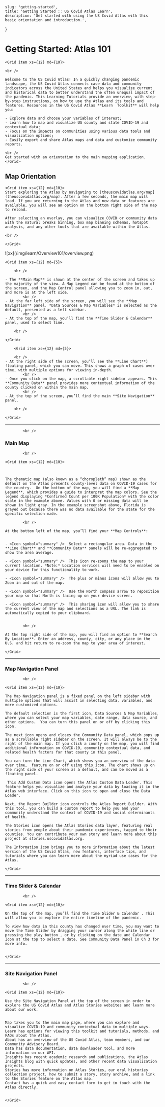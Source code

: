 
    slug: 'getting-started',
    title: 'Getting Started :: US Covid Atlas Learn',
    description: 'Get started with using the US Covid Atlas with this basic orientation and introduction.',
}

# Getting Started: Atlas 101

<Grid container spacing={8}>

    <Grid item xs={12} md={10}>

    <br />

    Welcome to the US Covid Atlas! In a quickly changing pandemic landscape, the US Covid Atlas connects case data and community indicators across the United States and helps you visualize current and historical data to better understand the often unequal impact of the pandemic. This Learning Tutorials provide an overview, with step-by-step instructions, on how to use the Atlas and its tools and features. Resources in the US Covid Atlas **Learn  Toolkit** will help you: 

    - Explore data and choose your variables of interest; 
    - Learn how to map and visualize US county and state COVID-19 and contextual data; 
    - Focus on the impacts on communities using various data tools and visualization options; 
    - Easily export and share Atlas maps and data and customize community reports. 
    
    <br />
    Get started with an orientation to the main mapping application. 
    </Grid>

</Grid>


## Map Orientation

<Grid container spacing={8}>

    <Grid item xs={12} md={10}>
    Start exploring the Atlas by navigating to [theuscovidatlas.org/map](theuscovidatlas.org/map). After a few seconds, the main map will load. If you are returning to the Atlas and new data or features are available, you will see an option on the bottom right side of the map to reload. 

    After selecting an overlay, you can visualize COVID or community data with the natural breaks binning, box map binning schemas, hotspot analysis, and any other tools that are available within the Atlas.

    <br />

    </Grid>

</Grid>

<Grid container spacing={8}>
    <Grid item xs={12} md={6}>
        ![xx](/img/learn/Overview101/overview.png)
    </Grid>
  </Grid>


<Grid container spacing={8}>

    <Grid item xs={12} md={5}>

        <br />

    - The **Main Map** is shown at the center of the screen and takes up the majority of the view. A Map Legend can be found at the bottom of the screen, and the Map Control panel allowing you to zoom in, out, and more is at the left side. 
            <br />
    - At the far left side of the screen, you will see the **Map Navigation** panel. *Data Sources & Map Variables* is selected as the default, presented as a left sidebar.
            <br />
    - At the top of the map, you’ll find the **Time Slider & Calendar** panel, used to select time.

        <br />

    </Grid>

        <Grid item xs={12} md={5}>

        <br />
    - At the right side of the screen, you’ll see the **Line Chart**) floating panel, which you can move. This shows a graph of cases over time, with multiple options for viewing in-depth. 
            <br />
    - Once you click on the map, a scrollable right sidebar appears. This **Community Data** panel provides more contextual information of the county clicked on within the main map.
            <br />
    - At the top of the screen, you’ll find the main **Site Navigation** panel. 

        <br />

    </Grid>


</Grid>

<hr />

            <br />
### Main Map
            <br />
<Grid container spacing={8}>

    <Grid item xs={12} md={10}>



    The thematic map (also known as a “choropleth” map) shown as the default on the Atlas presents county-level data on COVID-19 cases for the country.  On the bottom of the map, you will find a **Map Legend**, which provides a guide to interpret the map colors. See the legend displaying *Confirmed Count per 100K Population* with the color scale in the example above. Values with 0 or missing data will be shown in light gray. In the example screenshot above, Florida is grayed out because there was no data available for the state for the specific selection made. 

            <br />

    At the bottom left of the map, you’ll find your **Map Controls**:


    - <Icon symbol="summary" />  Select a rectangular area. Data in the **Line Chart** and **Community Data** panels will be re-aggregated to show the area average.

    - <Icon symbol="summary" />  This icon re-zooms the map to your current location. *Note:* Location services will need to be enabled on your device for this functionality to work.

    - <Icon symbol="summary" />  The plus or minus icons will allow you to Zoom in and out of the map.

    - <Icon symbol="summary" />  Use the North compass arrow to reposition your map so that North is facing up on your device screen.

    - <Icon symbol="summary" />  This sharing icon will allow you to share the current view of the map and selections as a URL. The link is automatically copied to your clipboard.


            <br />

    At the top right side of the map, you will find an option to **Search By Location**. Enter an address, county, city, or any place in the U.S. and hit return to re-zoom the map to your area of interest.

    </Grid>

</Grid>

<hr />

### Map Navigation Panel
            <br />
<Grid container spacing={8}>

    <Grid item xs={12} md={10}>

    The Map Navigation panel is a fixed panel on the left sidebar with multiple options that will assist in selecting data, variables, and more customized options. 

    The default selection is the first icon, Data Sources & Map Variables, where you can select your map variables, date range, data source, and other options.  You can turn this panel on or off by clicking this icon.

    The next icon opens and closes the Community Data panel, which pops up as a scrollable right sidebar on the screen. It will always be to the right of the main map. If you click a county on the map, you will find additional information on COVID-19, community contextual data, and related health factors for that county in this panel.

    You can turn the Line Chart, which shows you an overview of the data over time,  feature on or off using this icon. The chart shows up on the right side of your screen as a default, and can be moved as a floating panel.

     This Add Custom Data icon opens the Atlas Custom Data Loader. This feature helps you visualize and analyze your data by loading it in the Atlas web interface. Click on this icon to open and close the Data Loader. 

    Next, the Report Builder icon controls the Atlas Report Builder. With this tool, you can build a custom report to help you and your community understand the context of COVID-19 and social determinants of health. 

    The Stories icon opens the Atlas Stories data layer, featuring real stories from people about their pandemic experiences, tagged to their counties. You can contribute your own story and learn more about this project at stories.uscovidatlas.org. 

    The Information icon brings you to more information about the latest version of the US Covid Atlas, new features, interface tips, and tutorials where you can learn more about the myriad use cases for the Atlas. 

    </Grid>

</Grid>

<hr />

### Time Slider & Calendar 
            <br />
<Grid container spacing={8}>

    <Grid item xs={12} md={10}>

    On the top of the map, you’ll find the Time Slider & Calendar . This will allow you to explore the entire timeline of the pandemic. 

    To view how data in this county has changed over time, you may want to move the Time Slider by dragging your cursor along the white line or pressing the play button , or by clicking on the date and Calendar Icon at the top to select a date. See Community Data Panel in Ch 3 for more info.


    </Grid>

</Grid>

<hr />

### Site Navigation Panel
            <br />
<Grid container spacing={8}>

    <Grid item xs={12} md={10}>

    Use the Site Navigation Panel at the top of the screen in order to explore the US Covid Atlas and Atlas Stories websites and learn more about our work. 


    Map takes you to the main map page, where you can explore and visualize COVID-19 and community contextual data in multiple ways.
    Learn has options for viewing this toolkit and tutorials, methods, and FAQs about the Atlas. 
    About has an overview of the US Covid Atlas, team members, and our Community Advisory Board. 
    Data has data documentation, data downloader tool, and more information on our API. 
    Insights has recent academic research and publications, the Atlas Insights blog with quick updates, and other recent data visualization projects. 
    Stories has more information on Atlas Stories, our oral histories collection project, how to submit a story, story archive, and a link to the Stories feature on the Atlas map. 
    Contact has a quick and easy contact form to get in touch with the Atlas directly. 


    </Grid>

</Grid>


